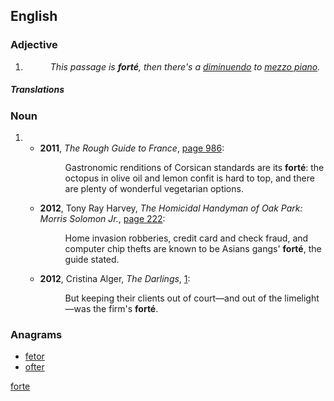 {{also|forte}}
==English==

===Adjective===
{{en-adj|fortissimo|sup=fortississimo}}

# {{rfv-sense}} {{label|en|music}} {{alternative spelling of|forte||loud|lang=en}}
#: ''This passage is '''forté''', then there's a [[diminuendo]] to [[mezzo piano]].''

=====Translations=====
{{trans-see|forte}}

===Noun===
{{en-noun}}

# {{alternative spelling of|forte|lang=en}}
#* '''2011''', ''The Rough Guide to France'', [https://books.google.com/books?id=nSraJKEPdJ4C&lpg=PA986&dq=%22fort%C3%A9%22%20%22the%22&pg=PA986#v=onepage&q=%22fort%C3%A9%22&f=false page 986]:
#*: Gastronomic renditions of Corsican standards are its '''forté''': the octopus in olive oil and lemon confit is hard to top, and there are plenty of wonderful vegetarian options.
#* '''2012''', Tony Ray Harvey, ''The Homicidal Handyman of Oak Park: Morris Solomon Jr.'', [https://books.google.com/books?id=s-O0AwAAQBAJ&lpg=PA222&dq=%22fort%C3%A9%22%20%22the%22&pg=PA222#v=onepage&q=%22fort%C3%A9%22&f=false page 222]:
#*: Home invasion robberies, credit card and check fraud, and computer chip thefts are known to be Asians {{sic}} gangs' '''forté''', the guide stated.
#* '''2012''', Cristina Alger, ''The Darlings'', [https://books.google.com/books?id=sgbLxerfop8C&lpg=PT157&dq=%22fort%C3%A9%22%20%22the%22&pg=PT157#v=onepage&q=%22fort%C3%A9%22&f=false]:
#*: But keeping their clients out of court—and out of the limelight—was the firm's '''forté'''.

===Anagrams===
* [[fetor#English|fetor]]
* [[ofter#English|ofter]]

[[Category:English terms spelled with É|forte]]